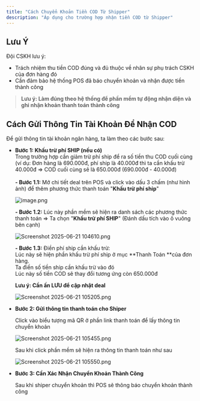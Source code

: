 ```yaml
---
title: "Cách Chuyển Khoản Tiền COD Từ Shipper"
description: "Áp dụng cho trường hợp nhận tiền COD từ Shipper"
---
```


## Lưu Ý

Đội CSKH lưu ý: 

- Trách nhiệm thu tiền COD đúng và đủ thuộc về nhân sự phụ trách CSKH của đơn hàng đó
- Cần đảm bảo hệ thống POS đã báo chuyển khoản và nhận được tiền thành công

> **Lưu ý: Làm đúng theo hệ thống để phần mềm tự động nhận diện và ghi nhận khoản thanh toán thành công**

## Cách Gửi Thông Tin Tài Khoản Để Nhận COD

Để gửi thông tin tài khoản ngân hàng, ta làm theo các bước sau:

- **Bước 1: Khấu trừ phí SHIP (nếu có)**\
  Trong trường hợp cần giảm trừ phí ship để ra số tiền thu COD cuối cùng (ví dụ: Đơn hàng là 690.000đ, phí ship là 40.000đ thì ta cần khấu trừ 40.000đ =\> COD cuối cùng sẽ là 650.000đ (690.000đ - 40.000đ)\
  \
  **- Bước 1.1:** Mở chi tiết deal trên POS và click vào dấu 3 chấm (như hình ảnh) để thêm phương thức thanh toán "**Khấu trừ phí ship**"

  ![image.png](/images/image.png)

  **- Bước 1.2:** Lúc này phần mềm sẽ hiện ra danh sách các phương thức thanh toán =\> Ta chọn "**Khấu trừ phí SHIP**" (Đánh dấu tích vào ô vuông bên cạnh)

  ![Screenshot 2025-06-21 104610.png](/images/Screenshot2025-06-21104610.png)

  **- Bước 1.3:** Điền phí ship cần khấu trừ:\
  Lúc này sẽ hiện phần khấu trừ phí ship ở mục **Thanh Toán **của đơn hàng.\
  Ta điền số tiền ship cần khấu trừ vào đó\
  Lúc này số tiền COD sẽ thay đổi tương ứng còn 650.000đ

  **Lưu ý: Cần ấn LƯU để cập nhật deal**

  ![Screenshot 2025-06-21 105205.png](/images/Screenshot2025-06-21105205.png)
- **Bước 2: Gửi thông tin thanh toán cho Shiper**

  Click vào biểu tượng mã QR ở phần link thanh toán để lấy thông tin chuyển khoản

  ![Screenshot 2025-06-21 105455.png](/images/Screenshot2025-06-21105455.png)

  Sau khi click phần mềm sẽ hiện ra thông tin thanh toán như sau

  ![Screenshot 2025-06-21 105550.png](/images/Screenshot2025-06-21105550.png)
- **Bước 3: Cần Xác Nhận Chuyển Khoản Thành Công**

  Sau khi shiper chuyển khoản thì POS sẽ thông báo chuyển khoản thành công